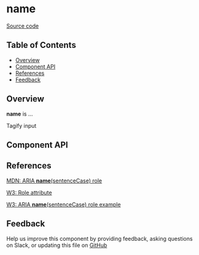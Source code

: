 
# **name**

[Source code](<https://github.com/leemonade/bubbles/tree/main/packages/components/form/TagifyInput>)

## Table of Contents

<!-- START doctoc generated TOC please keep comment here to allow auto update -->
<!-- DON'T EDIT THIS SECTION, INSTEAD RE-RUN doctoc TO UPDATE -->

- [Overview](#overview)
- [Component API](#component-api)
- [References](#references)
- [Feedback](#feedback)

## Overview

**name** is ...

<ThemeProvider>
  <TagifyInput>Tagify input</TagifyInput>
</ThemeProvider>

## Component API

<Preview>
  <Story id="form-tagify-input--playground" />
</Preview>

<Props of={TagifyInput} />

## References

[MDN: ARIA **name**(sentenceCase) role](<https://developer.mozilla.org/en-US/docs/Web/Accessibility/ARIA/Roles/tagify-input_role>)

[W3: Role attribute](https://www.w3.org/WAI/PF/HTML/wiki/RoleAttribute)

[W3: ARIA **name**(sentenceCase) role example](<https://www.w3.org/TR/2016/WD-wai-aria-practices-1.1-20160317/examples/tagify-input/tagify-input.html>)

## Feedback

Help us improve this component by providing feedback, asking questions on Slack, or updating this file on
[GitHub](<https://github.com/leemonade/bubbles/edit/main/packages/components/form/TagifyInput.mdx>)

